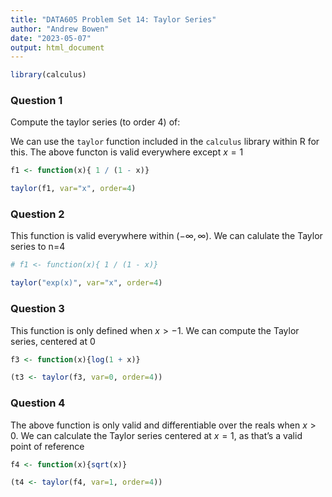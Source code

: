 ```yaml
---
title: "DATA605 Problem Set 14: Taylor Series"
author: "Andrew Bowen"
date: "2023-05-07"
output: html_document
---
```


```r
library(calculus)
```

### Question 1
Compute the taylor series (to order 4) of:
\begin{aligned}
  f(x) = \frac{1}{1-x}
\end{aligned}

We can use the `taylor` function included in the `calculus` library within R for this. The above functon is valid everywhere except $x=1$
```r
f1 <- function(x){ 1 / (1 - x)}

taylor(f1, var="x", order=4)
```



### Question 2
\begin{aligned}
  f(x) = e^x
\end{aligned}

This function is valid everywhere within $(-\infty, \infty)$. We can calulate the Taylor series to n=4
```r
# f1 <- function(x){ 1 / (1 - x)}

taylor("exp(x)", var="x", order=4)
```

### Question 3
\begin{aligned}
  f(x) = \log(1 + x)
\end{aligned}
This function is only defined when $x > -1$. We can compute the Taylor series, centered at 0
```r
f3 <- function(x){log(1 + x)}

(t3 <- taylor(f3, var=0, order=4))
```


### Question 4
\begin{aligned}
  f(x) = x^{1/2} = \sqrt{x}
\end{aligned}

The above function is only valid and differentiable over the reals when $x > 0$. We can calculate the Taylor series centered at $x=1$, as that's a valid point of reference
```r
f4 <- function(x){sqrt(x)}

(t4 <- taylor(f4, var=1, order=4))
```



